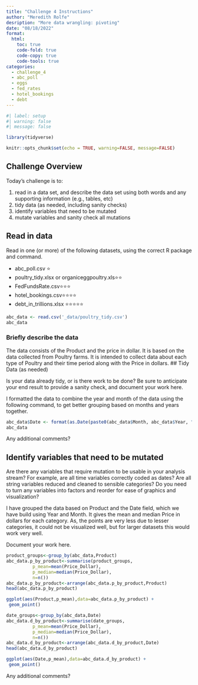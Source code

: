 ```yaml
---
title: "Challenge 4 Instructions"
author: "Meredith Rolfe"
desription: "More data wrangling: pivoting"
date: "08/18/2022"
format:
  html:
    toc: true
    code-fold: true
    code-copy: true
    code-tools: true
categories:
  - challenge_4
  - abc_poll
  - eggs
  - fed_rates
  - hotel_bookings
  - debt
---
```


```r
#| label: setup
#| warning: false
#| message: false

library(tidyverse)

knitr::opts_chunk$set(echo = TRUE, warning=FALSE, message=FALSE)
```

## Challenge Overview

Today's challenge is to:

1)  read in a data set, and describe the data set using both words and any supporting information (e.g., tables, etc)
2)  tidy data (as needed, including sanity checks)
3)  identify variables that need to be mutated
4)  mutate variables and sanity check all mutations

## Read in data

Read in one (or more) of the following datasets, using the correct R package and command.

-   abc_poll.csv ⭐
-   poultry_tidy.xlsx or organiceggpoultry.xls⭐⭐
-   FedFundsRate.csv⭐⭐⭐
-   hotel_bookings.csv⭐⭐⭐⭐
-   debt_in_trillions.xlsx ⭐⭐⭐⭐⭐

```r
abc_data <- read.csv('_data/poultry_tidy.csv')
abc_data


```

### Briefly describe the data
The data consists of the Product and the price in dollar. It is based on the data collected from Poultry farms. It is intended to collect data about each type of Poultry and their time period along with the Price in dollars.
## Tidy Data (as needed)

Is your data already tidy, or is there work to be done? Be sure to anticipate your end result to provide a sanity check, and document your work here.

I formatted the data to combine the year and month of the data using the following command, to get better grouping based on months and years together.

```r
abc_data$Date <- format(as.Date(paste0(abc_data$Month, abc_data$Year, "01"), format="%b%Y%d"), "%m-%Y")
abc_data

```

Any additional comments?

## Identify variables that need to be mutated

Are there any variables that require mutation to be usable in your analysis stream? For example, are all time variables correctly coded as dates? Are all string variables reduced and cleaned to sensible categories? Do you need to turn any variables into factors and reorder for ease of graphics and visualization?

I have grouped the data based on Product and the Date field, which we have build using Year and Month. It gives the mean and median Price in dollars for each category. As, the points are very less due to lesser categories, it could not be visualized well, but for larger datasets this would work very well.

Document your work here.

```r
product_groups<-group_by(abc_data,Product)
abc_data.p_by_product<-summarise(product_groups,
          p_mean=mean(Price_Dollar),
          p_median=median(Price_Dollar),
          n=n())
abc_data.p_by_product<-arrange(abc_data.p_by_product,Product)
head(abc_data.p_by_product)
```

```r
ggplot(aes(Product,p_mean),data=abc_data.p_by_product) +
 geom_point()
```
```r
date_groups<-group_by(abc_data,Date)
abc_data.d_by_product<-summarise(date_groups,
          p_mean=mean(Price_Dollar),
          p_median=median(Price_Dollar),
          n=n())
abc_data.d_by_product<-arrange(abc_data.d_by_product,Date)
head(abc_data.d_by_product)
```
```r
ggplot(aes(Date,p_mean),data=abc_data.d_by_product) +
 geom_point()
```
Any additional comments?
